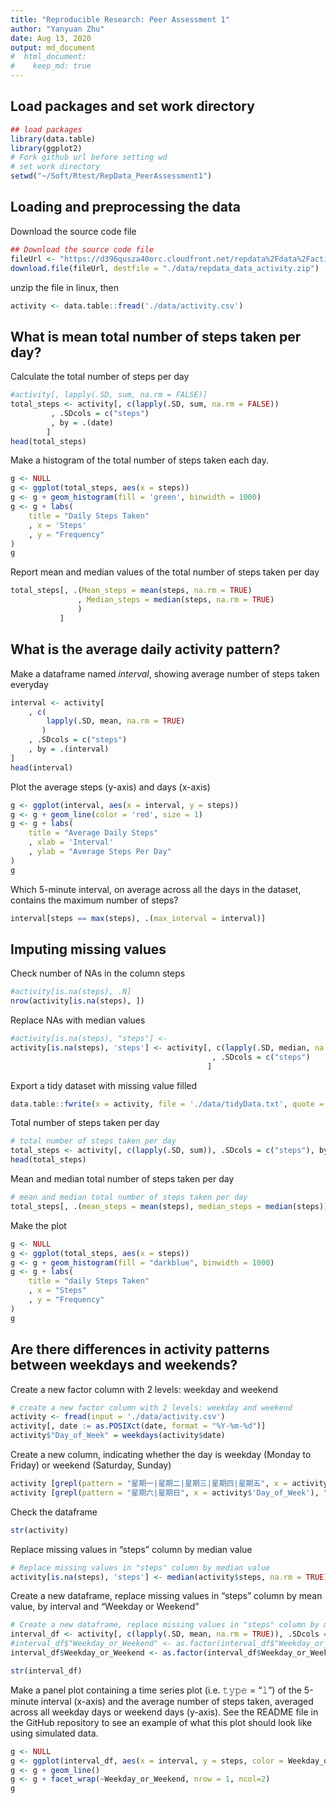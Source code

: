 ```yaml
---
title: "Reproducible Research: Peer Assessment 1"
author: "Yanyuan Zhu"
date: Aug 13, 2020
output: md_document
#  html_document:
#    keep_md: true
---
```

## Load packages and set work directory
```r
## load packages
library(data.table)
library(ggplot2)
# Fork github url before setting wd
# set work directory
setwd("~/Soft/Rtest/RepData_PeerAssessment1")
```



## Loading and preprocessing the data

Download the source code file
```r
## Download the source code file
fileUrl <- "https://d396qusza40orc.cloudfront.net/repdata%2Fdata%2Factivity.zip"
download.file(fileUrl, destfile = "./data/repdata_data_activity.zip")
```

unzip the file in linux, then
```r
activity <- data.table::fread('./data/activity.csv')
```


## What is mean total number of steps taken per day?
Calculate the total number of steps per day
```r
#activity[, lapply(.SD, sum, na.rm = FALSE)]
total_steps <- activity[, c(lapply(.SD, sum, na.rm = FALSE))
         , .SDcols = c("steps")
         , by = .(date)         
        ]
head(total_steps)
```

Make a histogram of the total number of steps taken each day. 
```r
g <- NULL
g <- ggplot(total_steps, aes(x = steps))
g <- g + geom_histogram(fill = 'green', binwidth = 1000)
g <- g + labs(
    title = "Daily Steps Taken"
    , x = 'Steps'
    , y = "Frequency"
)
g
```

Report mean and median values of the total number of steps taken per day

```r
total_steps[, .(Mean_steps = mean(steps, na.rm = TRUE)
               , Median_steps = median(steps, na.rm = TRUE)
               )
           ]
```

## What is the average daily activity pattern?
Make a dataframe named *interval*, showing average number of steps taken everyday

```r
interval <- activity[
    , c(
        lapply(.SD, mean, na.rm = TRUE)
       )
    , .SDcols = c("steps")
    , by = .(interval)
]
head(interval)
```

Plot the average steps (y-axis) and days (x-axis)
```r
g <- ggplot(interval, aes(x = interval, y = steps))
g <- g + geom_line(color = 'red', size = 1)
g <- g + labs(
    title = "Average Daily Steps"
    , xlab = 'Interval'
    , ylab = "Average Steps Per Day"
)
g
```

Which 5-minute interval, on average across all the days in the dataset, contains the maximum number of steps?
```r
interval[steps == max(steps), .(max_interval = interval)]
```
## Imputing missing values

Check number of NAs in the column steps
```r
#activity[is.na(steps), .N]
nrow(activity[is.na(steps), ])
```

Replace NAs with median values
```r
#activity[is.na(steps), "steps"] <- 
activity[is.na(steps), 'steps'] <- activity[, c(lapply(.SD, median, na.rm=TRUE))
                                             , .SDcols = c("steps")
                                            ]
```

Export a tidy dataset with missing value filled

```r
data.table::fwrite(x = activity, file = './data/tidyData.txt', quote = FALSE)
```

Total number of steps taken per day
```r
# total number of steps taken per day
total_steps <- activity[, c(lapply(.SD, sum)), .SDcols = c("steps"), by = .(date)]
head(total_steps)
```
Mean and median total number of steps taken per day
```r
# mean and median total number of steps taken per day
total_steps[, .(mean_steps = mean(steps), median_steps = median(steps))]
```

Make the plot
```r
g <- NULL
g <- ggplot(total_steps, aes(x = steps))
g <- g + geom_histogram(fill = "darkblue", binwidth = 1000)
g <- g + labs(
    title = "daily Steps Taken"
    , x = "Steps"
    , y = "Frequency"
)
g
```

## Are there differences in activity patterns between weekdays and weekends?

Create a new factor column with 2 levels: weekday and weekend
```r
# create a new factor column with 2 levels: weekday and weekend
activity <- fread(input = './data/activity.csv')
activity[, date := as.POSIXct(date, format = "%Y-%m-%d")]
activity$"Day_of_Week" = weekdays(activity$date)
```
Create a new column, indicating whether the day is weekday (Monday to Friday) or weekend (Saturday, Sunday)
```r
activity [grepl(pattern = "星期一|星期二|星期三|星期四|星期五", x = activity$'Day_of_Week'), "Weekday_or_Weekend"] <- "Weekday"
activity [grepl(pattern = "星期六|星期日", x = activity$'Day_of_Week'), "Weekday_or_Weekend"] <- "Weekend"
```

Check the dataframe
```r
str(activity)
```

Replace missing values in "steps" column by median value
```r
# Replace missing values in "steps" column by median value
activity[is.na(steps), 'steps'] <- median(activity$steps, na.rm = TRUE)
```

Create a new dataframe, replace missing values in "steps" column by mean value, by interval and "Weekday or Weekend"
```r
# Create a new dataframe, replace missing values in "steps" column by mean value, by interval and "Weekday or Weekend"
interval_df <- activity[, c(lapply(.SD, mean, na.rm = TRUE)), .SDcols = c("steps"), by = .(interval, `Weekday_or_Weekend`)]
#interval_df$"Weekday_or_Weekend" <- as.factor(interval_df$"Weekday_or_Weekend")
interval_df$Weekday_or_Weekend <- as.factor(interval_df$Weekday_or_Weekend)
```

```r
str(interval_df)
```

Make a panel plot containing a time series plot (i.e. 𝚝𝚢𝚙𝚎 = "𝚕") of the 5-minute interval (x-axis) and the average number of steps taken, averaged across all weekday days or weekend days (y-axis). See the README file in the GitHub repository to see an example of what this plot should look like using simulated data.

```r
g <- NULL
g <- ggplot(interval_df, aes(x = interval, y = steps, color = Weekday_or_Weekend))
g <- g + geom_line()
g <- g + facet_wrap(~Weekday_or_Weekend, nrow = 1, ncol=2)
g
```
